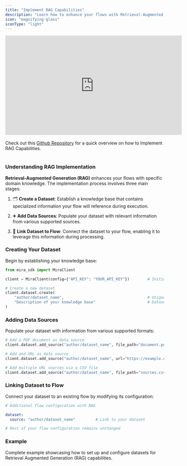 ```yaml
---
title: "Implement RAG Capabilities"
description: "Learn how to enhance your flows with Retrieval-Augmented Generation (RAG) using Mira Flows SDK"
icon: "magnifying-glass"
iconType: "light"
---
```


<iframe width="560" height="315" src="https://www.youtube.com/embed/xs2gNPx_XNw" frameborder="0" allow="accelerometer; autoplay; encrypted-media; gyroscope; picture-in-picture" allowfullscreen></iframe>
<br></br>
<Tip>Check out this <a href="https://github.com/B-Venkatesh7210/configure-datasets" target="_blank">Github Repository</a> for a quick overview on how to Implement RAG Capabilities.</Tip>
<br></br>

### Understanding RAG Implementation

**Retrieval-Augmented Generation (RAG)** enhances your flows with specific domain knowledge. The implementation process involves three main stages:

1. 🗂️ **Create a Dataset**: Establish a knowledge base that contains specialized information your flow will reference during execution.

2. ➕ **Add Data Sources**: Populate your dataset with relevant information from various supported sources.

3. 🔗 **Link Dataset to Flow**: Connect the dataset to your flow, enabling it to leverage this information during processing.

### Creating Your Dataset

Begin by establishing your knowledge base:

```python Python
from mira_sdk import MiraClient

client = MiraClient(config={"API_KEY": "YOUR_API_KEY"})        # Initialize client

# Create a new dataset
client.dataset.create(
    "author/dataset_name",                                     # Unique identifier
    "Description of your knowledge base"                       # Dataset purpose
)
```

### Adding Data Sources

Populate your dataset with information from various supported formats:

```python Python
# Add a PDF document as data source
client.dataset.add_source("author/dataset_name", file_path="document.pdf")

# Add and URL as data source
client.dataset.add_source("author/dataset_name", url="https://example.com/data")

# Add multiple URL sources via a CSV file
client.dataset.add_source("author/dataset_name", file_path="sources.csv")
```

### Linking Dataset to Flow

Connect your dataset to an existing flow by modifying its configuration:

```yaml .yaml
# Additional flow configuration with RAG

dataset:
  source: "author/dataset_name"         # Link to your dataset

# Rest of your flow configuration remains unchanged
```

### Example

<Card title="Implement RAG capabilities" icon="github" href="https://github.com/B-Venkatesh7210/configure-datasets">
  Complete example showcasing how to set up and configure datasets for 
  Retrieval Augmented Generation (RAG) capabilities.
</Card>